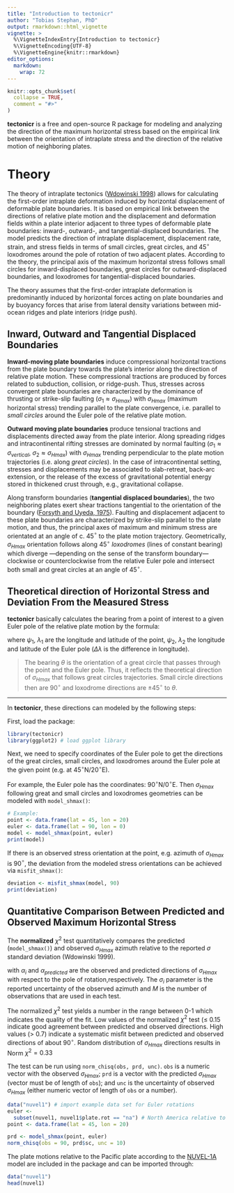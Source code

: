 ```yaml
---
title: "Introduction to tectonicr"
author: "Tobias Stephan, PhD"
output: rmarkdown::html_vignette
vignette: >
  %\VignetteIndexEntry{Introduction to tectonicr}
  %\VignetteEncoding{UTF-8}
  %\VignetteEngine{knitr::rmarkdown}
editor_options: 
  markdown: 
    wrap: 72
---
```


```r
knitr::opts_chunk$set(
  collapse = TRUE,
  comment = "#>"
)
```

**tectonicr** is a free and open-source R package for modeling and analyzing the
direction of the maximum horizontal stress based on the empirical link
between the orientation of intraplate stress and the direction of the
relative motion of neighboring plates.

# Theory

The theory of intraplate tectonics 
([Wdowinski 1998](http://dx.doi.org/10.1029/97JB03390)) allows for
calculating the first-order intraplate deformation induced by horizontal
displacement of deformable plate boundaries. It is based on empirical
link between the directions of relative plate motion and the
displacement and deformation fields within a plate interior adjacent to
three types of deformable plate boundaries: inward-, outward-, and
tangential-displaced boundaries. The model predicts the direction of
intraplate displacement, displacement rate, strain, and stress fields in
terms of small circles, great circles, and 45$^{\circ}$ loxodromes around the
pole of rotation of two adjacent plates. According to the theory, the principal 
axis of the maximum horizontal stress follows small circles for inward-displaced
boundaries, great circles for outward-displaced boundaries, and
loxodromes for tangential-displaced boundaries.

The theory assumes that the first-order intraplate deformation is
predominantly induced by horizontal forces acting on plate boundaries
and by buoyancy forces that arise from lateral density variations
between mid-ocean ridges and plate interiors (ridge push).

## Inward, Outward and Tangential Displaced Boundaries

**Inward-moving plate boundaries** induce compressional horizontal
tractions from the plate boundary towards the plate's interior along the
direction of relative plate motion. These compressional tractions are
produced by forces related to subduction, collision, or ridge-push.
Thus, stresses across convergent plate boundaries are characterized by
the dominance of thrusting or strike-slip faulting
($\sigma_1 \approx \sigma_{Hmax}$) with $\sigma_{Hmax}$ (maximum
horizontal stress) trending parallel to the plate convergence, i.e.
parallel to *small circles* around the Euler pole of the relative plate
motion.

**Outward moving plate boundaries** produce tensional tractions and
displacements directed away from the plate interior. Along spreading
ridges and intracontinental rifting stresses are dominated by normal
faulting ($\sigma_1 \approx \sigma_{vertical}$,
$\sigma_2 \approx \sigma_{Hmax}$) with $\sigma_{Hmax}$ trending
perpendicular to the plate motion trajectories (i.e. along
*great circles*). In the case of intracontinental setting, stresses and
displacements may be associated to slab-retreat, back-arc extension, or
the release of the excess of gravitational potential energy stored in
thickened crust through, e.g., gravitational collapse.

Along transform boundaries (**tangential displaced boundaries**), the
two neighboring plates exert shear tractions tangential to the
orientation of the boundary ([Forsyth and Uyeda, 1975](https://academic.oup.com/gji/article-lookup/doi/10.1111/j.1365-246X.1975.tb00631.x)). Faulting and displacement adjacent to these plate boundaries are characterized 
by strike-slip parallel to the plate motion, and thus, the principal axes
of maximum and minimum stress are orientated at an angle of c. 45$^{\circ}$ to
the plate motion trajectory. 
Geometrically, $\sigma_{Hmax}$
orientation follows along 45$^{\circ}$ *loxodromes* (lines of constant bearing) 
which diverge ---depending on the sense of the transform boundary--- clockwise 
or counterclockwise from the relative Euler pole and intersect both small and 
great circles at an angle of 45$^{\circ}$.

## Theoretical direction of Horizontal Stress and Deviation From the Measured Stress

**tectonicr** basically calculates the bearing from a point of 
interest to a given Euler pole of the relative plate motion by the formula:

```{=tex}
\begin{equation} 
  \theta = \arctan2 (\sin \Delta\lambda * \cos\psi_2, \cos\psi_1 \sin\psi_1-\sin\psi_1 \cos\psi_2 \cos\Delta\lambda)
\end{equation}
```

where $\psi_1$, $\lambda_1$ are the longitude and latitude of the point, 
$\psi_2$, $\lambda_2$ the longitude and latitude of the Euler pole 
($\Delta\lambda$ is the difference in longitude). 

> The bearing $\theta$ is the orientation of a great circle that passes through 
the point and the Euler pole. Thus, it reflects the theoretical direction of 
$\sigma_{Hmax}$ that follows great circles trajectories. 
Small circle directions then are $90^{\circ}$ and loxodrome directions 
are $\pm45^{\circ}$ to $\theta$.

---

In **tectonicr**, these directions can modeled by the following 
steps:

First, load the package:

```r
library(tectonicr)
library(ggplot2) # load ggplot library
```

Next, we need to specify coordinates of the Euler pole to get the directions of 
the great circles, small circles, and loxodromes around the Euler pole at the 
given point (e.g. at 45$^{\circ}$N/20$^{\circ}$E). 

For example, the Euler pole has the coordinates: 90$^{\circ}$N/0$^{\circ}$E. 
Then $\sigma_{Hmax}$ following great and small circles and loxodromes
geometries can be modeled with `model_shmax()`:

```r
# Example:
point <- data.frame(lat = 45, lon = 20)
euler <- data.frame(lat = 90, lon = 0)
model <- model_shmax(point, euler)
print(model)
```

If there is an observed stress orientation at the point, e.g. azimuth of
$\sigma_{Hmax}$ is 90$^{\circ}$, the deviation from the modeled stress
orientations can be achieved via `misfit_shmax()`:

```r
deviation <- misfit_shmax(model, 90)
print(deviation)
```

## Quantitative Comparison Between Predicted and Observed Maximum Horizontal Stress

The **normalized** $\chi^2$ test quantitatively compares the predicted
(`model_shmax()`) and observed $\sigma_{Hmax}$ azimuth relative to the reported
$\sigma$ standard deviation (Wdowinski 1999).

```{=tex}
\begin{equation} 
  \textrm{Norm} \chi^2_i = 
 \frac{\sum_{i=1}^{n} \left(\frac{\alpha_i - \alpha_{predict}}{\sigma_i}\right)^2}
 {\sum_{i=1}^{n} \left(\frac{90}{\sigma_i}\right)^2} \end{equation}
```
with $\alpha_i$ and $\alpha_{predicted}$ are the observed and predicted
directions of $\sigma_{Hmax}$ with respect to the pole of rotation,respectively.
The $\sigma_i$ parameter is the reported uncertainty of the observed
azimuth and $M$ is the number of observations that are used in each
test.

The normalized $\chi^2$ test yields a number in the range between 0-1
which indicates the quality of the fit. Low values of the normalized
$\chi^2$ test ($\leq$ 0.15 indicate good agreement between predicted and
observed directions. High values ($>$ 0.7) indicate a systematic misfit
between predicted and observed directions of about 90$^{\circ}$. Random
distribution of $\sigma_{Hmax}$ directions results in Norm $\chi^2 = 0.33$

The test can be run using `norm_chisq(obs, prd, unc)`. `obs` is a numeric
vector with the observed $\sigma_{Hmax}$; `prd` is a vector with the predicted $\sigma_{Hmax}$
(vector must be of length of `obs`); and `unc` is the uncertainty of
observed $\sigma_{Hmax}$ (either numeric vector of length of `obs` or a number).

```r
data("nuvel1") # import example data set for Euler rotations
euler <-
  subset(nuvel1, nuvel1$plate.rot == "na") # North America relative to Pacific plate
point <- data.frame(lat = 45, lon = 20)

prd <- model_shmax(point, euler)
norm_chisq(obs = 90, prd$sc, unc = 10)
```
The plate motions relative to the Pacific plate according to the 
[NUVEL-1A](https://doi.org/10.1029/91GL01532) model are included in the package
and can be imported through:

```r
data("nuvel1")
head(nuvel1)
```
